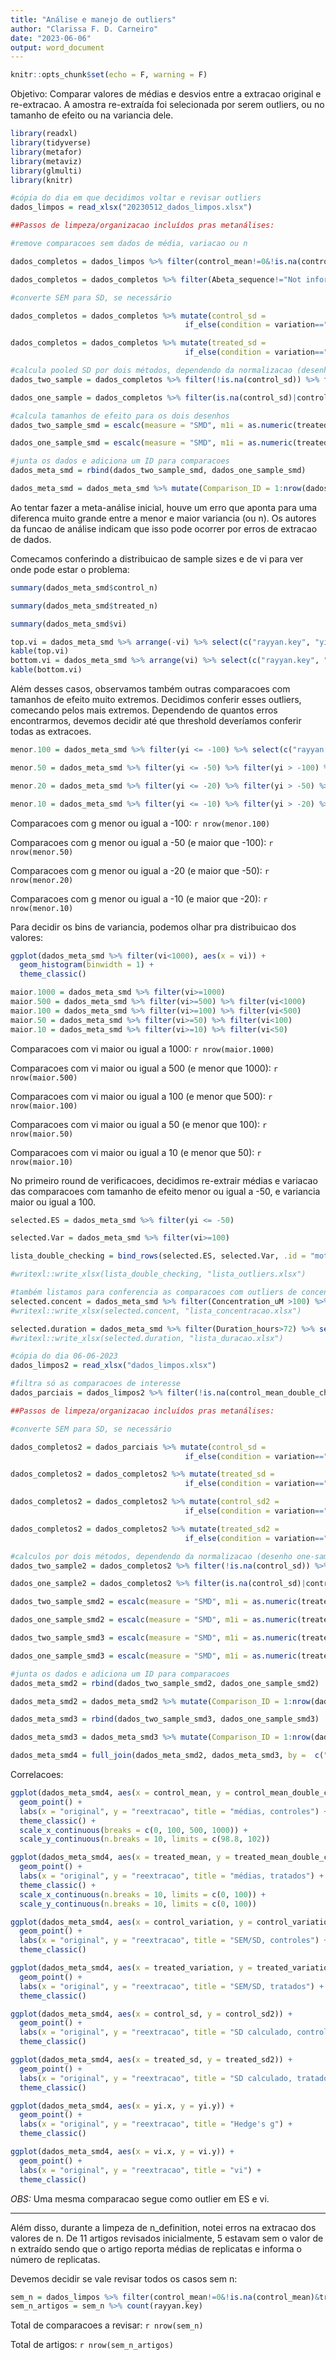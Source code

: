 ```yaml
---
title: "Análise e manejo de outliers"
author: "Clarissa F. D. Carneiro"
date: "2023-06-06"
output: word_document
---
```


```r
knitr::opts_chunk$set(echo = F, warning = F)
```

Objetivo: Comparar valores de médias e desvios entre a extracao original e re-extracao. A amostra re-extraída foi selecionada por serem outliers, ou no tamanho de efeito ou na variancia dele.

```r
library(readxl)
library(tidyverse)
library(metafor)
library(metaviz)
library(glmulti)
library(knitr)
```

```r
#cópia do dia em que decidimos voltar e revisar outliers
dados_limpos = read_xlsx("20230512_dados_limpos.xlsx")
```

```r
##Passos de limpeza/organizacao incluídos pras metanálises:

#remove comparacoes sem dados de média, variacao ou n

dados_completos = dados_limpos %>% filter(control_mean!=0&!is.na(control_mean)&treated_mean!=0&!is.na(treated_mean)&control_n!=0&!is.na(control_n)&treated_n!=0&!is.na(treated_n)&treated_variation!=0&!is.na(treated_variation))

dados_completos = dados_completos %>% filter(Abeta_sequence!="Not informed") %>% filter(Abeta_sequence!="not reported") %>% filter(!is.na(Abeta_sequence))

#converte SEM para SD, se necessário

dados_completos = dados_completos %>% mutate(control_sd = 
                                       if_else(condition = variation=="SD", true = control_variation, false = (control_variation*sqrt(control_n))))

dados_completos = dados_completos %>% mutate(treated_sd = 
                                       if_else(condition = variation=="SD", true = treated_variation, false = (treated_variation*sqrt(treated_n))))

#calcula pooled SD por dois métodos, dependendo da normalizacao (desenho one-sample ou two-sample)
dados_two_sample = dados_completos %>% filter(!is.na(control_sd)) %>% filter(control_sd!=0)

dados_one_sample = dados_completos %>% filter(is.na(control_sd)|control_sd==0)

#calcula tamanhos de efeito para os dois desenhos
dados_two_sample_smd = escalc(measure = "SMD", m1i = as.numeric(treated_mean), m2i = as.numeric(control_mean), sd1i = as.numeric(treated_sd), sd2i = as.numeric(control_sd), n1i = as.numeric(treated_n), n2i = as.numeric(control_n), data = dados_two_sample)

dados_one_sample_smd = escalc(measure = "SMD", m1i = as.numeric(treated_mean), m2i = as.numeric(control_mean), sd1i = as.numeric(treated_sd), sd2i = as.numeric(treated_sd), n1i = as.numeric(treated_n), n2i = as.numeric(control_n), data = dados_one_sample)

#junta os dados e adiciona um ID para comparacoes
dados_meta_smd = rbind(dados_two_sample_smd, dados_one_sample_smd)

dados_meta_smd = dados_meta_smd %>% mutate(Comparison_ID = 1:nrow(dados_meta_smd))
```

Ao tentar fazer a meta-análise inicial, houve um erro que aponta para uma diferenca muito grande entre a menor e maior variancia (ou n). Os autores da funcao de análise indicam que isso pode ocorrer por erros de extracao de dados.

Comecamos conferindo a distribuicao de sample sizes e de vi para ver onde pode estar o problema:
```r
summary(dados_meta_smd$control_n)

summary(dados_meta_smd$treated_n)

summary(dados_meta_smd$vi)

top.vi = dados_meta_smd %>% arrange(-vi) %>% select(c("rayyan.key", "yi", "vi")) %>% slice(1:10)
kable(top.vi)
bottom.vi = dados_meta_smd %>% arrange(vi) %>% select(c("rayyan.key", "yi", "vi")) %>% slice(1:10)
kable(bottom.vi)
```

Além desses casos, observamos também outras comparacoes com tamanhos de efeito muito extremos. Decidimos conferir esses outliers, comecando pelos mais extremos. Dependendo de quantos erros encontrarmos, devemos decidir até que threshold deveríamos conferir todas as extracoes. 
```r
menor.100 = dados_meta_smd %>% filter(yi <= -100) %>% select(c("rayyan.key", "yi", "vi")) %>% arrange(yi)

menor.50 = dados_meta_smd %>% filter(yi <= -50) %>% filter(yi > -100) %>% select(c("rayyan.key", "yi", "vi")) %>% arrange(yi)

menor.20 = dados_meta_smd %>% filter(yi <= -20) %>% filter(yi > -50) %>% select(c("rayyan.key", "yi", "vi")) %>% arrange(yi)

menor.10 = dados_meta_smd %>% filter(yi <= -10) %>% filter(yi > -20) %>% select(c("rayyan.key", "yi", "vi")) %>% arrange(yi)
```

Comparacoes com g menor ou igual a -100: `r nrow(menor.100)`

Comparacoes com g menor ou igual a -50 (e maior que -100): `r nrow(menor.50)`

Comparacoes com g menor ou igual a -20 (e maior que -50): `r nrow(menor.20)`

Comparacoes com g menor ou igual a -10 (e maior que -20): `r nrow(menor.10)`

Para decidir os bins de variancia, podemos olhar pra distribuicao dos valores:

```r
ggplot(dados_meta_smd %>% filter(vi<1000), aes(x = vi)) + 
  geom_histogram(binwidth = 1) + 
  theme_classic()

maior.1000 = dados_meta_smd %>% filter(vi>=1000)
maior.500 = dados_meta_smd %>% filter(vi>=500) %>% filter(vi<1000)
maior.100 = dados_meta_smd %>% filter(vi>=100) %>% filter(vi<500)
maior.50 = dados_meta_smd %>% filter(vi>=50) %>% filter(vi<100)
maior.10 = dados_meta_smd %>% filter(vi>=10) %>% filter(vi<50)

```

Comparacoes com vi maior ou igual a 1000: `r nrow(maior.1000)`

Comparacoes com vi maior ou igual a 500 (e menor que 1000): `r nrow(maior.500)`

Comparacoes com vi maior ou igual a 100 (e menor que 500): `r nrow(maior.100)`

Comparacoes com vi maior ou igual a 50 (e menor que 100): `r nrow(maior.50)`

Comparacoes com vi maior ou igual a 10 (e menor que 50): `r nrow(maior.10)`


No primeiro round de verificacoes, decidimos re-extrair médias e variacao das comparacoes com tamanho de efeito menor ou igual a -50, e variancia maior ou igual a 100.
```r
selected.ES = dados_meta_smd %>% filter(yi <= -50)

selected.Var = dados_meta_smd %>% filter(vi>=100)

lista_double_checking = bind_rows(selected.ES, selected.Var, .id = "motivo")

#writexl::write_xlsx(lista_double_checking, "lista_outliers.xlsx")

#também listamos para conferencia as comparacoes com outliers de concentracao de Abeta e duracao da exposicao, mas nao estamos usando o resultado agora
selected.concent = dados_meta_smd %>% filter(Concentration_uM >100) %>% select(c("rayyan.key", "Comparison_ID"))
#writexl::write_xlsx(selected.concent, "lista_concentracao.xlsx")

selected.duration = dados_meta_smd %>% filter(Duration_hours>72) %>% select(c("rayyan.key", "Comparison_ID"))
#writexl::write_xlsx(selected.duration, "lista_duracao.xlsx")

```

```r
#cópia do dia 06-06-2023
dados_limpos2 = read_xlsx("dados_limpos.xlsx")

#filtra só as comparacoes de interesse
dados_parciais = dados_limpos2 %>% filter(!is.na(control_mean_double_check))
```

```r
##Passos de limpeza/organizacao incluídos pras metanálises:

#converte SEM para SD, se necessário

dados_completos2 = dados_parciais %>% mutate(control_sd = 
                                       if_else(condition = variation=="SD", true = control_variation, false = (control_variation*sqrt(control_n))))

dados_completos2 = dados_completos2 %>% mutate(treated_sd = 
                                       if_else(condition = variation=="SD", true = treated_variation, false = (treated_variation*sqrt(treated_n))))

dados_completos2 = dados_completos2 %>% mutate(control_sd2 = 
                                       if_else(condition = variation=="SD", true = control_variation_double_check, false = (control_variation_double_check*sqrt(control_n))))

dados_completos2 = dados_completos2 %>% mutate(treated_sd2 = 
                                       if_else(condition = variation=="SD", true = treated_variation_double_check, false = (treated_variation_double_check*sqrt(treated_n))))

#calculos por dois métodos, dependendo da normalizacao (desenho one-sample ou two-sample)
dados_two_sample2 = dados_completos2 %>% filter(!is.na(control_sd)) %>% filter(control_sd!=0)

dados_one_sample2 = dados_completos2 %>% filter(is.na(control_sd)|control_sd==0)

dados_two_sample_smd2 = escalc(measure = "SMD", m1i = as.numeric(treated_mean), m2i = as.numeric(control_mean), sd1i = as.numeric(treated_sd), sd2i = as.numeric(control_sd), n1i = as.numeric(treated_n), n2i = as.numeric(control_n), data = dados_two_sample2)

dados_one_sample_smd2 = escalc(measure = "SMD", m1i = as.numeric(treated_mean), m2i = as.numeric(control_mean), sd1i = as.numeric(treated_sd), sd2i = as.numeric(treated_sd), n1i = as.numeric(treated_n), n2i = as.numeric(control_n), data = dados_one_sample2)

dados_two_sample_smd3 = escalc(measure = "SMD", m1i = as.numeric(treated_mean_double_check), m2i = as.numeric(control_mean_double_check), sd1i = as.numeric(treated_sd2), sd2i = as.numeric(control_sd2), n1i = as.numeric(treated_n), n2i = as.numeric(control_n), data = dados_two_sample2)

dados_one_sample_smd3 = escalc(measure = "SMD", m1i = as.numeric(treated_mean_double_check), m2i = as.numeric(control_mean_double_check), sd1i = as.numeric(treated_sd2), sd2i = as.numeric(treated_sd2), n1i = as.numeric(treated_n), n2i = as.numeric(control_n), data = dados_one_sample2)

#junta os dados e adiciona um ID para comparacoes
dados_meta_smd2 = rbind(dados_two_sample_smd2, dados_one_sample_smd2)

dados_meta_smd2 = dados_meta_smd2 %>% mutate(Comparison_ID = 1:nrow(dados_meta_smd2))

dados_meta_smd3 = rbind(dados_two_sample_smd3, dados_one_sample_smd3)

dados_meta_smd3 = dados_meta_smd3 %>% mutate(Comparison_ID = 1:nrow(dados_meta_smd3))

dados_meta_smd4 = full_join(dados_meta_smd2, dados_meta_smd3, by =  c("rayyan.key", "Comparison_ID", "doi", "first_author", "title", "journal", "year", "tests_reversal", "sample_size_calculation", "conflict_interest", "protocol_registration", "Created.By", "figure", "dep_variable", "control_name", "treated_name", "control_mean", "control_mean_double_check", "control_variation", "control_variation_double_check", "control_n", "treated_mean", "treated_mean_double_check", "treated_variation", "treated_variation_double_check", "treated_n", "variation", "n_definition", "OBS_n", "OBS_general", "Assay", "Cell_source", "Cell_bank", "Cell_authentication", "Cell_mycoplasma", "Control_description", "Abeta_sequence", "Abeta_origin", "Abeta_species", "Abeta_aggregation", "Single_exposure", "Duration_hours", "Concentration_uM", "Passage_number", "N_cells", "N_cells_unit", "N_cells_volume", "Plate_size", "Well_area", "Cell_density", "Culture_medium", "Culture_medium_corrected", "Medium_supplements", "Antibiotics", "Glutamine", "Serum_type", "Serum_concentration", "Diferentiation_method", "Diferentiation_duration_days", "Differentiation_medium", "Differentiation_serum_type", "Differentiation_serum_concentration", "Differentiation_RA_concentration", "Differentiation_supplements", "Differentiation_antibiotics", "Differentiation_glutamine", "Differentiation_protocol", "OBS", "control_sd", "treated_sd", "control_sd2", "treated_sd2"))
```

Correlacoes:

```r
ggplot(dados_meta_smd4, aes(x = control_mean, y = control_mean_double_check)) +
  geom_point() + 
  labs(x = "original", y = "reextracao", title = "médias, controles") + 
  theme_classic() + 
  scale_x_continuous(breaks = c(0, 100, 500, 1000)) +
  scale_y_continuous(n.breaks = 10, limits = c(98.8, 102))
```

```r
ggplot(dados_meta_smd4, aes(x = treated_mean, y = treated_mean_double_check)) +
  geom_point() + 
  labs(x = "original", y = "reextracao", title = "médias, tratados") + 
  theme_classic() + 
  scale_x_continuous(n.breaks = 10, limits = c(0, 100)) +
  scale_y_continuous(n.breaks = 10, limits = c(0, 100))
```

```r
ggplot(dados_meta_smd4, aes(x = control_variation, y = control_variation_double_check)) +
  geom_point() + 
  labs(x = "original", y = "reextracao", title = "SEM/SD, controles") + 
  theme_classic()
```

```r
ggplot(dados_meta_smd4, aes(x = treated_variation, y = treated_variation_double_check)) +
  geom_point() + 
  labs(x = "original", y = "reextracao", title = "SEM/SD, tratados") + 
  theme_classic()
```

```r
ggplot(dados_meta_smd4, aes(x = control_sd, y = control_sd2)) +
  geom_point() + 
  labs(x = "original", y = "reextracao", title = "SD calculado, controles") + 
  theme_classic()
```

```r
ggplot(dados_meta_smd4, aes(x = treated_sd, y = treated_sd2)) +
  geom_point() + 
  labs(x = "original", y = "reextracao", title = "SD calculado, tratados") + 
  theme_classic()
```

```r
ggplot(dados_meta_smd4, aes(x = yi.x, y = yi.y)) +
  geom_point() + 
  labs(x = "original", y = "reextracao", title = "Hedge's g") + 
  theme_classic()
```

```r
ggplot(dados_meta_smd4, aes(x = vi.x, y = vi.y)) +
  geom_point() + 
  labs(x = "original", y = "reextracao", title = "vi") + 
  theme_classic()
```

*OBS:* Uma mesma comparacao segue como outlier em ES e vi.

---

Além disso, durante a limpeza de n_definition, notei erros na extracao dos valores de n. De 11 artigos revisados inicialmente, 5 estavam sem o valor de n extraído sendo que o artigo reporta médias de replicatas e informa o número de replicatas.

Devemos decidir se vale revisar todos os casos sem n:
```r
sem_n = dados_limpos %>% filter(control_mean!=0&!is.na(control_mean)&treated_mean!=0&!is.na(treated_mean)&treated_variation!=0&!is.na(treated_variation)) %>% filter(is.na(treated_n)|is.na(control_n))
sem_n_artigos = sem_n %>% count(rayyan.key)
```


Total de comparacoes a revisar: `r nrow(sem_n)`

Total de artigos: `r nrow(sem_n_artigos)`
